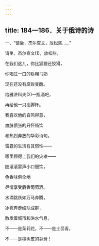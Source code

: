 ```yaml
---
---
---
```

title: 184—186．关于俄诗的诗
---




一、“请坐，杰尔查文，放松些……”


请坐，杰尔查文(1)，放松些，

在我们这儿，你比狐狸还狡猾，

你喝过一口的鞑靼马奶

现在还没有腐败变酸。

给雅济科夫(2)一瓶酒吧，

再给他一只高脚杯。

我喜欢他的自鸣得意，

血脉偾张的开怀畅饮

和热烈奔放的华彩诗句。

雷霆的生活有其惯性——

哪里顾得上我们的灾难——

随滚滚雷声小口慢饮，

色香味俱全地

尽情享受麝香葡萄酒。

水滴跳跃如万马奔腾，

冰雹奔走结队成群，

散发着城市和洪水气息，

不——是茉莉花，不——是土茴香，

不——是橡树皮的芬芳！